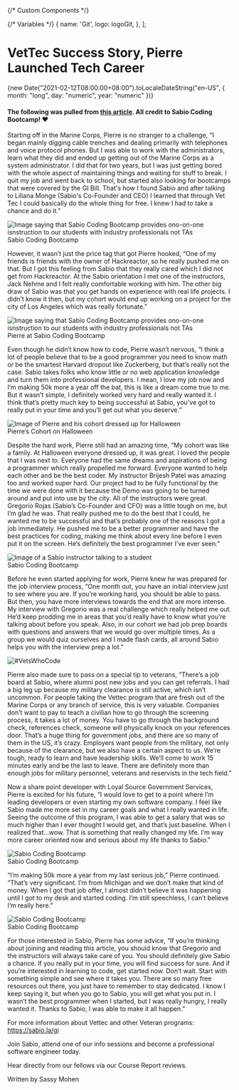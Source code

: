 {/* Custom Components */}

{/* Variables */}
  {
    name: 'Git',
    logo: logoGit,
  },
];

# VetTec Success Story, Pierre Launched Tech Career
<p>{new Date("2021-02-12T08:00:00+08:00").toLocaleDateString("en-US", { month: "long", day: "numeric", year: "numeric" })}</p>

#### The following was pulled from [this article](https://blog.sabio.la/vettec-success-story-pierre-launched-tech-career-thanks-to-sabio-coding-bootcamp-85c42fb0333b). All credit to Sabio Coding Bootcamp! ❤️

Starting off in the Marine Corps, Pierre is no stranger to a challenge, “I began mainly digging cable trenches and dealing primarily with telephones and voice protocol phones. But I was able to work with the administrators, learn what they did and ended up getting out of the Marine Corps as a system administrator. I did that for two years, but I was just getting bored with the whole aspect of maintaining things and waiting for stuff to break. I quit my job and went back to school, but started also looking for bootcamps that were covered by the GI Bill. That's how I found Sabio and after talking to Liliana Monge (Sabio's Co-Founder and CEO) I learned that through Vet Tec I could basically do the whole thing for free. I knew I had to take a chance and do it.”

<div style={{height:'100%', maxWidth:800, textAlign:'center', width:'100%' } }>
  <img
    src="/article/vet-tec-success-story/photo1.webp"
    alt="Image saying that Sabio Coding Bootcamp provides ono-on-one isnstruction to our students with industry professionals not TAs"
  />
    <figcaption>Sabio Coding Bootcamp</figcaption>
</div>

However, it wasn’t just the price tag that got Pierre hooked, “One of my friends is friends with the owner of Hackreactor, so he really pushed me on that. But I got this feeling from Sabio that they really cared which I did not get from Hackreactor. At the Sabio orientation I met one of the instructors, Jack Nehme and I felt really comfortable working with him. The other big draw of Sabio was that you get hands on experience with real life projects. I didn’t know it then, but my cohort would end up working on a project for the city of Los Angeles which was really fortunate.”

<div style={{height:'100%', maxWidth:800, textAlign:'center', width:'100%' } }>
  <img
    src="/article/vet-tec-success-story/photo2.webp"
    alt="Image saying that Sabio Coding Bootcamp provides ono-on-one isnstruction to our students with industry professionals not TAs"
  />
  <figcaption>Pierre at Sabio Coding Bootcamp</figcaption>
</div>

Even though he didn’t know how to code, Pierre wasn’t nervous, “I think a lot of people believe that to be a good programmer you need to know math or be the smartest Harvard dropout like Zuckerberg, but that’s really not the case. Sabio takes folks who know little or no web application knowledge and turn them into professional developers. I mean, I love my job now and I’m making 50k more a year off the bat, this is like a dream come true to me. But it wasn’t simple, I definitely worked very hard and really wanted it. I think that’s pretty much key to being successful at Sabio, you’ve got to really put in your time and you’ll get out what you deserve.”

<div style={{height:'100%', maxWidth:800, textAlign:'center', width:'100%' } }>
  <img
    src="/article/vet-tec-success-story/photo3.webp"
    alt="Image of Pierre and his cohort dressed up for Halloween"
  />
  <figcaption>Pierre’s Cohort on Halloween</figcaption>
</div>

Despite the hard work, Pierre still had an amazing time, “My cohort was like a family. At Halloween everyone dressed up, it was great. I loved the people that I was next to. Everyone had the same dreams and aspirations of being a programmer which really propelled me forward. Everyone wanted to help each other and be the best coder. My instructor Brijesh Patel was amazing too and worked super hard. Our project had to be fully functional by the time we were done with it because the Demo was going to be turned around and put into use by the city. All of the instructors were great. Gregorio Rojas (Sabio’s Co-Founder and CFO) was a little tough on me, but I’m glad he was. That really pushed me to do the best that I could, he wanted me to be successful and that’s probably one of the reasons I got a job immediately. He pushed me to be a better programmer and have the best practices for coding, making me think about every line before I even put it on the screen. He’s definitely the best programmer I’ve ever seen.”

<div style={{height:'100%', maxWidth:800, textAlign:'center', width:'100%' } }>
  <img
    src="/article/vet-tec-success-story/photo4.webp"
    alt="Image of a Sabio instructor talking to a student"
  />
  <figcaption>Sabio Coding Bootcamp</figcaption>
</div>

Before he even started applying for work, Pierre knew he was prepared for the job interview process, “One month out, you have an initial interview just to see where you are. If you’re working hard, you should be able to pass. But then, you have more interviews towards the end that are more intense. My interview with Gregorio was a real challenge which really helped me out. He’d keep prodding me in areas that you’d really have to know what you’re talking about before you speak. Also, in our cohort we had job prep boards with questions and answers that we would go over multiple times. As a group we would quiz ourselves and I made flash cards, all around Sabio helps you with the interview prep a lot.”

<div style={{height:'100%', maxWidth:800, textAlign:'center', width:'100%' } }>
  <img
    src="/article/vet-tec-success-story/photo5.webp"
    alt="#VetsWhoCode"
  />
</div>

Pierre also made sure to pass on a special tip to veterans, “There’s a job board at Sabio, where alumni post new jobs and you can get referrals. I had a big leg up because my military clearance is still active, which isn’t uncommon. For people taking the Vettec program that are fresh out of the Marine Corps or any branch of service, this is very valuable. Companies don’t want to pay to teach a civilian how to go through the screening process, it takes a lot of money. You have to go through the background check, references check, someone will physically knock on your references door. That’s a huge thing for government jobs, and there are so many of them in the US, it’s crazy. Employers want people from the military, not only because of the clearance, but we also have a certain aspect to us. We’re tough, ready to learn and have leadership skills. We’ll come to work 15 minutes early and be the last to leave. There are definitely more than enough jobs for military personnel, veterans and reservists in the tech field.”

Now a share point developer with Loyal Source Government Services, Pierre is excited for his future, “I would love to get to a point where I’m leading developers or even starting my own software company. I feel like Sabio made me more set in my career goals and what I really wanted in life. Seeing the outcome of this program, I was able to get a salary that was so much higher than I ever thought I would get, and that’s just baseline. When I realized that…wow. That is something that really changed my life. I’m way more career oriented now and serious about my life thanks to Sabio.”

<div style={{height:'100%', maxWidth:800, textAlign:'center', width:'100%' } }>
  <img
    src="/article/vet-tec-success-story/photo6.webp"
    alt="Sabio Coding Bootcamp"
  />
    <figcaption>Sabio Coding Bootcamp</figcaption>
</div>

“I’m making 50k more a year from my last serious job,” Pierre continued. “That’s very significant. I’m from Michigan and we don’t make that kind of money. When I got that job offer, I almost didn’t believe it was happening until I got to my desk and started coding. I’m still speechless, I can’t believe I’m really here.”

<div style={{height:'100%', maxWidth:800, textAlign:'center', width:'100%' } }>
  <img
    src="/article/vet-tec-success-story/photo7.webp"
    alt="Sabio Coding Bootcamp"
  />
    <figcaption>Sabio Coding Bootcamp</figcaption>
</div>

For those interested in Sabio, Pierre has some advice, “If you’re thinking about joining and reading this article, you should know that Gregorio and the instructors will always take care of you. You should definitely give Sabio a chance. If you really put in your time, you will find success for sure. And if you’re interested in learning to code, get started now. Don’t wait. Start with something simple and see where it takes you. There are so many free resources out there, you just have to remember to stay dedicated. I know I keep saying it, but when you go to Sabio, you will get what you put in. I wasn’t the best programmer when I started, but I was really hungry, I really wanted it. Thanks to Sabio, I was able to make it all happen.”

For more information about Vettec and other Veteran programs: https://sabio.la/gi

Join Sabio, attend one of our info sessions and become a professional software engineer today.

Hear directly from our fellows via our Course Report reviews.

Written by Sassy Mohen